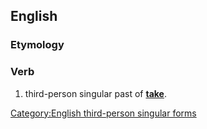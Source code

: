 ==English==

===Etymology===
{{suffix|took|eth}}

===Verb===
{{en-verb form}}

# {{context|archaic}} third-person singular past of '''[[take]]'''</span>.</span>

[[Category:English third-person singular forms]]